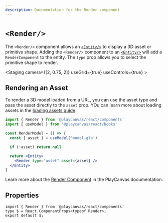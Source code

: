 ```yaml
---
description: Documentation for the Render component
---
```


# `<Render/>`


The `<Render/>` component allows an [`<Entity/>`](../entity) to display a 3D asset or primitive shape. Adding the `<Render/>` component to an [`<Entity/>`](../entity) will add a `RenderComponent` to the entity. The `type` prop allows you to select the primitive shape to render.

<CodeExample
  label="Render a primitive shape"
  filename="render-box.jsx"
  code={RenderBoxSource}
  showDemo>
  <Application>
    <Staging camera={[2, 0.75, 2]} useGrid={true} useControls={true} >
      <RenderBox />
    </Staging>
  </Application>
</CodeExample>

## Rendering an Asset

To render a 3D model loaded from a URL, you can use the asset type and pass the asset directly to the `asset` prop. YOu can learn more about loading assets in the [loading assets guide](../../guide/loading-assets).

```jsx copy
import { Render } from '@playcanvas/react/components'
import { useModel } from '@playcanvas/react/hooks'

const RenderModel = () => {
  const { asset } = useModel('model.glb')

  if (!asset) return null

  return <Entity>
    <Render type="asset" asset={asset} />
  </Entity>
}
```

Learn more about the [Render Component](https://api.playcanvas.com/engine/classes/RenderComponent.html) in the PlayCanvas documentation.

## Properties

```tsx asTypedoc
import { Render } from '@playcanvas/react/components'
type $ = React.ComponentProps<typeof Render>;
export default $;
```
